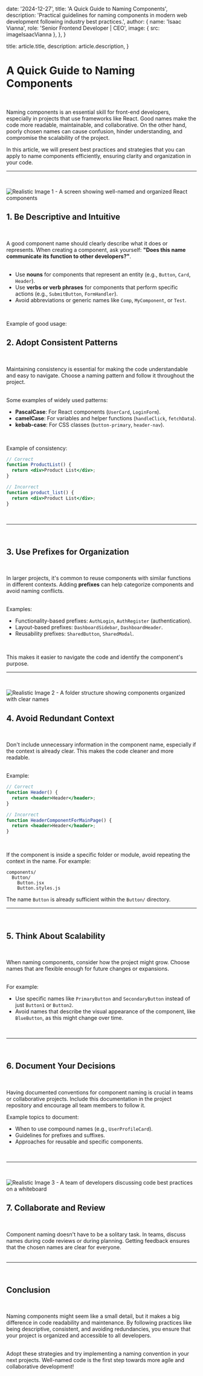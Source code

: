   date: '2024-12-27',
  title: 'A Quick Guide to Naming Components',
  description:
    'Practical guidelines for naming components in modern web development following industry best practices.',
  author: {
    name: 'Isaac Vianna',
    role: 'Senior Frontend Developer | CEO',
    image: { src: imageIsaacVianna },
  },
}

  title: article.title,
  description: article.description,
}

# A Quick Guide to Naming Components
<br />

Naming components is an essential skill for front-end developers, especially in projects that use frameworks like React. Good names make the code more readable, maintainable, and collaborative. On the other hand, poorly chosen names can cause confusion, hinder understanding, and compromise the scalability of the project.
<br />

In this article, we will present best practices and strategies that you can apply to name components efficiently, ensuring clarity and organization in your code.
<br />

---
<br />

![Realistic Image 1 - A screen showing well-named and organized React components](./screen.webp)

## 1. Be Descriptive and Intuitive
<br />

A good component name should clearly describe what it does or represents. When creating a component, ask yourself: **"Does this name communicate its function to other developers?"**.  
<br />

- Use **nouns** for components that represent an entity (e.g., `Button`, `Card`, `Header`).  
- Use **verbs or verb phrases** for components that perform specific actions (e.g., `SubmitButton`, `FormHandler`).  
- Avoid abbreviations or generic names like `Comp`, `MyComponent`, or `Test`.  
<br />

Example of good usage:

## 2. Adopt Consistent Patterns
<br />

Maintaining consistency is essential for making the code understandable and easy to navigate. Choose a naming pattern and follow it throughout the project.  
<br />

Some examples of widely used patterns:  
- **PascalCase**: For React components (`UserCard`, `LoginForm`).  
- **camelCase**: For variables and helper functions (`handleClick`, `fetchData`).  
- **kebab-case**: For CSS classes (`button-primary`, `header-nav`).  
<br />

Example of consistency:
```jsx
// Correct
function ProductList() {
  return <div>Product List</div>;
}

// Incorrect
function product_list() {
  return <div>Product List</div>;
}
```
<br />

---
<br />

## 3. Use Prefixes for Organization
<br />

In larger projects, it's common to reuse components with similar functions in different contexts. Adding **prefixes** can help categorize components and avoid naming conflicts.  
<br />

Examples:  
- Functionality-based prefixes: `AuthLogin`, `AuthRegister` (authentication).  
- Layout-based prefixes: `DashboardSidebar`, `DashboardHeader`.  
- Reusability prefixes: `SharedButton`, `SharedModal`.  
<br />

This makes it easier to navigate the code and identify the component's purpose.
<br />

---
<br />

![Realistic Image 2 - A folder structure showing components organized with clear names](./folders.webp)

## 4. Avoid Redundant Context
<br />

Don't include unnecessary information in the component name, especially if the context is already clear. This makes the code cleaner and more readable.  
<br />

Example:
```jsx
// Correct
function Header() {
  return <header>Header</header>;
}

// Incorrect
function HeaderComponentForMainPage() {
  return <header>Header</header>;
}
```
<br />

If the component is inside a specific folder or module, avoid repeating the context in the name. For example:
```
components/
  Button/
    Button.jsx
    Button.styles.js
```
The name `Button` is already sufficient within the `Button/` directory.
<br />

---
<br />

## 5. Think About Scalability
<br />

When naming components, consider how the project might grow. Choose names that are flexible enough for future changes or expansions.  
<br />

For example:  
- Use specific names like `PrimaryButton` and `SecondaryButton` instead of just `Button1` or `Button2`.  
- Avoid names that describe the visual appearance of the component, like `BlueButton`, as this might change over time.
<br />

---
<br />

## 6. Document Your Decisions
<br />

Having documented conventions for component naming is crucial in teams or collaborative projects. Include this documentation in the project repository and encourage all team members to follow it.
<br />

Example topics to document:
- When to use compound names (e.g., `UserProfileCard`).  
- Guidelines for prefixes and suffixes.  
- Approaches for reusable and specific components.
<br />

---
<br />

![Realistic Image 3 - A team of developers discussing code best practices on a whiteboard](./team.webp)

## 7. Collaborate and Review
<br />

Component naming doesn't have to be a solitary task. In teams, discuss names during code reviews or during planning. Getting feedback ensures that the chosen names are clear for everyone.  
<br />

---
<br />

## Conclusion

<br />

Naming components might seem like a small detail, but it makes a big difference in code readability and maintenance. By following practices like being descriptive, consistent, and avoiding redundancies, you ensure that your project is organized and accessible to all developers.  
<br />

Adopt these strategies and try implementing a naming convention in your next projects. Well-named code is the first step towards more agile and collaborative development!
<br />